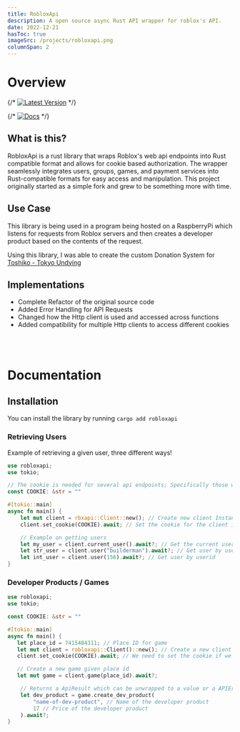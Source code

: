 ```yaml
---
title: RobloxApi
description: A open source async Rust API wrapper for roblox's API.
date: 2022-12-21
hasToc: true
imageSrc: /projects/robloxapi.png
columnSpan: 2
---
```


# Overview

{/* [![Latest Version](https://img.shields.io/crates/v/robloxapi.svg)](https://crates.io/crates/robloxapi) */}

{/* [![Docs](https://img.shields.io/badge/docs.rs-robloxapi-green)](https://docs.rs/robloxapi) */}

## What is this?

RobloxApi is a rust library that wraps Roblox's web api endpoints into Rust compatible format and allows for cookie based authorization. The wrapper seamlessly integrates users, groups, games, and payment services into Rust-compatible formats for easy access and manipulation. This project originally started as a simple fork and grew to be something more with time.

## Use Case

This library is being used in a program being hosted on a RaspberryPi which listens for requests from Roblox servers and then creates a developer product based on the contents of the request.

Using this library, I was able to create the custom Donation System for [Toshiko - Tokyo Undying](/projects/toshiko)

## Implementations

- Complete Refactor of the original source code
- Added Error Handling for API Requests
- Changed how the Http client is used and accessed across functions
- Added compatibility for multiple Http clients to access different cookies

<br />
<br />

# Documentation

## Installation

You can install the library by running `cargo add robloxapi`

### Retrieving Users

Example of retrieving a given user, three different ways!

```rust
use robloxapi;
use tokio;

// The cookie is needed for several api endpoints; Specifically those which interact with acccount / game data.
const COOKIE: &str = ""

#[tokio::main]
async fn main() {
    let mut client = rbxapi::Client::new(); // Create new client Instance
    client.set_cookie(COOKIE).await; // Set the cookie for the client instance

    // Example on getting users
    let my_user = client.current_user().await?; // Get the current user
    let str_user = client.user("builderman").await?; // Get user by username
    let int_user = client.user(156).await?; // Get user by userid
}
```

### Developer Products / Games

```rust
use robloxapi;
use tokio;

const COOKIE: &str = ""

#[tokio::main]
async fn main() {
   let place_id = 7415484311; // Place ID for game
   let mut client = robloxapi::Client()::new(); // Create a new client instance
   client.set_cookie(COOKIE).await; // We need to set the cookie if we want to have permissions for creating developer products

   // Create a new game given place id
   let mut game = client.game(place_id).await?;

    // Returns a ApiResult which can be unwrapped to a value or a APIError
    let dev_product = game.create_dev_product(
        "name-of-dev-product", // Name of the developer product
        17 // Price of the developer product
    ).await?;
}

```
